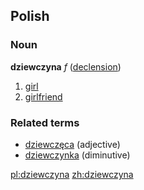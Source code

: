 ==Polish==
===Noun===
'''dziewczyna''' ''f'' ([[Wiktionary Appendix:Polish hard feminine noun declension|declension]])
# [[girl]]
# [[girlfriend]]


===Related terms===
* [[dziewczęca]] (adjective)
* [[dziewczynka]] (diminutive)

[[pl:dziewczyna]]
[[zh:dziewczyna]]